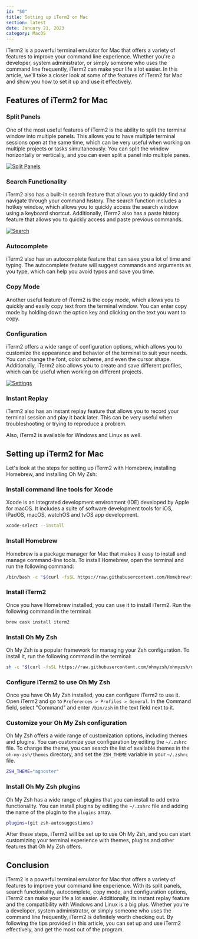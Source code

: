 ```yaml
---
id: "50"
title: Setting up iTerm2 on Mac
section: latest
date: January 21, 2023
category: MacOS
---
```


iTerm2 is a powerful terminal emulator for Mac that offers a variety of features to improve your command line experience. Whether you're a developer, system administrator, or simply someone who uses the command line frequently, iTerm2 can make your life a lot easier. In this article, we'll take a closer look at some of the features of iTerm2 for Mac and show you how to set it up and use it effectively.


## Features of iTerm2 for Mac

### Split Panels

One of the most useful features of iTerm2 is the ability to split the terminal window into multiple panels. This allows you to have multiple terminal sessions open at the same time, which can be very useful when working on multiple projects or tasks simultaneously. You can split the window horizontally or vertically, and you can even split a panel into multiple panes.

<a href="https://res.cloudinary.com/deihopdzq/image/upload/v1674308606/itsygankov.com/iTerm2/SplitPanels_skrkgw.jpg" target="_blank">
  <img src="https://res.cloudinary.com/deihopdzq/image/upload/v1674308606/itsygankov.com/iTerm2/SplitPanels_skrkgw.jpg" alt="Split Panels" />
</a>

### Search Functionality

iTerm2 also has a built-in search feature that allows you to quickly find and navigate through your command history. The search function includes a hotkey window, which allows you to quickly access the search window using a keyboard shortcut. Additionally, iTerm2 also has a paste history feature that allows you to quickly access and paste previous commands.

<a href="https://res.cloudinary.com/deihopdzq/image/upload/v1674308606/itsygankov.com/iTerm2/Search_lamo3l.jpg" target="_blank">
  <img src="https://res.cloudinary.com/deihopdzq/image/upload/v1674308606/itsygankov.com/iTerm2/Search_lamo3l.jpg" alt="Search" />
</a>

### Autocomplete

iTerm2 also has an autocomplete feature that can save you a lot of time and typing. The autocomplete feature will suggest commands and arguments as you type, which can help you avoid typos and save you time.

### Copy Mode

Another useful feature of iTerm2 is the copy mode, which allows you to quickly and easily copy text from the terminal window. You can enter copy mode by holding down the option key and clicking on the text you want to copy.

### Configuration

iTerm2 offers a wide range of configuration options, which allows you to customize the appearance and behavior of the terminal to suit your needs. You can change the font, color scheme, and even the cursor shape. Additionally, iTerm2 also allows you to create and save different profiles, which can be useful when working on different projects.

<a href="https://res.cloudinary.com/deihopdzq/image/upload/v1674308606/itsygankov.com/iTerm2/Settings_ulj5fk.jpg" target="_blank">
  <img src="https://res.cloudinary.com/deihopdzq/image/upload/v1674308606/itsygankov.com/iTerm2/Settings_ulj5fk.jpg" alt="Settings" />
</a>

### Instant Replay

iTerm2 also has an instant replay feature that allows you to record your terminal session and play it back later. This can be very useful when troubleshooting or trying to reproduce a problem.

Also, iTerm2 is available for Windows and Linux as well.


## Setting up iTerm2 for Mac

Let's look at the steps for setting up iTerm2 with Homebrew, installing Homebrew, and installing Oh My Zsh:

### Install command line tools for Xcode

Xcode is an integrated development environment (IDE) developed by Apple for macOS. It includes a suite of software development tools for iOS, iPadOS, macOS, watchOS and tvOS app development.

```bash
xcode-select --install
```

### Install Homebrew

Homebrew is a package manager for Mac that makes it easy to install and manage command-line tools. To install Homebrew, open the terminal and run the following command:

```bash
/bin/bash -c "$(curl -fsSL https://raw.githubusercontent.com/Homebrew/install/main/install.sh)"
```

### Install iTerm2

Once you have Homebrew installed, you can use it to install iTerm2. Run the following command in the terminal:

```bash
brew cask install iterm2
```

### Install Oh My Zsh

Oh My Zsh is a popular framework for managing your Zsh configuration. To install it, run the following command in the terminal:

```bash
sh -c "$(curl -fsSL https://raw.githubusercontent.com/ohmyzsh/ohmyzsh/master/tools/install.sh)"
```

### Configure iTerm2 to use Oh My Zsh

Once you have Oh My Zsh installed, you can configure iTerm2 to use it. Open iTerm2 and go to `Preferences > Profiles > General`. In the Command field, select "Command" and enter `/bin/zsh` in the text field next to it.

### Customize your Oh My Zsh configuration

Oh My Zsh offers a wide range of customization options, including themes and plugins. You can customize your configuration by editing the `~/.zshrc` file. To change the theme, you can search the list of available themes in the `oh-my-zsh/themes` directory, and set the `ZSH_THEME` variable in your `~/.zshrc` file.

```bash
ZSH_THEME="agnoster"
```

### Install Oh My Zsh plugins

Oh My Zsh has a wide range of plugins that you can install to add extra functionality. You can install plugins by editing the `~/.zshrc` file and adding the name of the plugin to the `plugins` array.

```bash
plugins=(git zsh-autosuggestions)
```

After these steps, iTerm2 will be set up to use Oh My Zsh, and you can start customizing your terminal experience with themes, plugins and other features that Oh My Zsh offers.


## Conclusion

iTerm2 is a powerful terminal emulator for Mac that offers a variety of features to improve your command line experience. With its split panels, search functionality, autocomplete, copy mode, and configuration options, iTerm2 can make your life a lot easier. Additionally, its instant replay feature and the compatibility with Windows and Linux is a big plus. Whether you're a developer, system administrator, or simply someone who uses the command line frequently, iTerm2 is definitely worth checking out. By following the tips provided in this article, you can set up and use iTerm2 effectively, and get the most out of the program.
